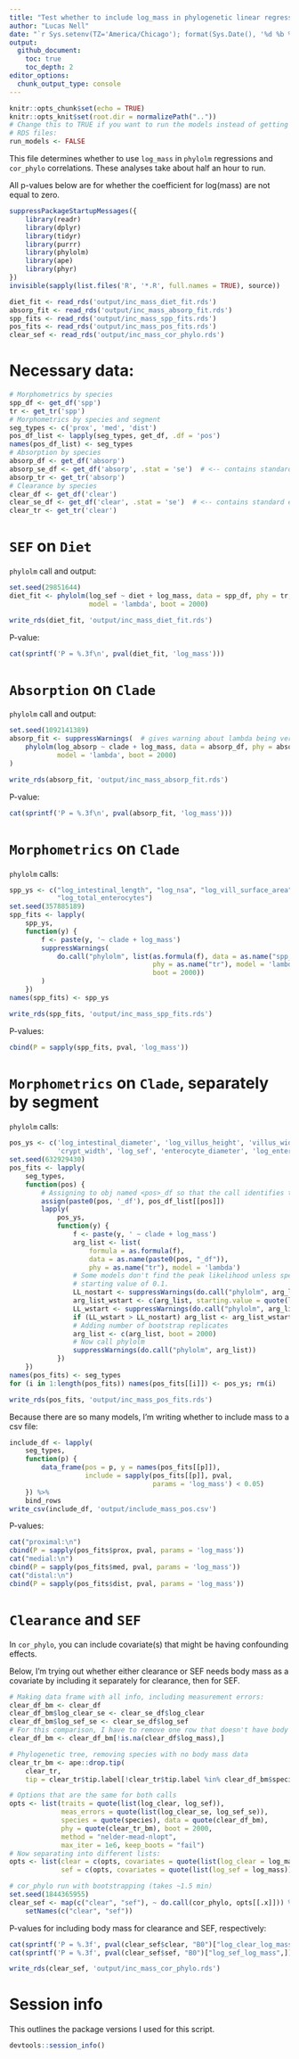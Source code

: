 ```yaml
---
title: "Test whether to include log_mass in phylogenetic linear regression"
author: "Lucas Nell"
date: "`r Sys.setenv(TZ='America/Chicago'); format(Sys.Date(), '%d %b %Y')`"
output:
  github_document:
    toc: true
    toc_depth: 2
editor_options: 
  chunk_output_type: console
---
```


```r
knitr::opts_chunk$set(echo = TRUE)
knitr::opts_knit$set(root.dir = normalizePath(".."))
# Change this to TRUE if you want to run the models instead of getting them from 
# RDS files:
run_models <- FALSE
```


This file determines whether to use `log_mass` in `phylolm` regressions and 
`cor_phylo` correlations.
These analyses take about half an hour to run.

All p-values below are for whether the coefficient for log(mass) are not equal to zero.


```r
suppressPackageStartupMessages({
    library(readr)
    library(dplyr)
    library(tidyr)
    library(purrr)
    library(phylolm)
    library(ape)
    library(phyr)
})
invisible(sapply(list.files('R', '*.R', full.names = TRUE), source))
```
```r
diet_fit <- read_rds('output/inc_mass_diet_fit.rds')
absorp_fit <- read_rds('output/inc_mass_absorp_fit.rds')
spp_fits <- read_rds('output/inc_mass_spp_fits.rds')
pos_fits <- read_rds('output/inc_mass_pos_fits.rds')
clear_sef <- read_rds('output/inc_mass_cor_phylo.rds')
```


# Necessary data:

```r
# Morphometrics by species
spp_df <- get_df('spp')
tr <- get_tr('spp')
# Morphometrics by species and segment
seg_types <- c('prox', 'med', 'dist')
pos_df_list <- lapply(seg_types, get_df, .df = 'pos')
names(pos_df_list) <- seg_types
# Absorption by species
absorp_df <- get_df('absorp')
absorp_se_df <- get_df('absorp', .stat = 'se')  # <-- contains standard errors
absorp_tr <- get_tr('absorp')
# Clearance by species
clear_df <- get_df('clear')
clear_se_df <- get_df('clear', .stat = 'se')  # <-- contains standard errors
clear_tr <- get_tr('clear')
```




# `SEF` on `Diet`

`phylolm` call and output:

```r
set.seed(29851644)
diet_fit <- phylolm(log_sef ~ diet + log_mass, data = spp_df, phy = tr,
                    model = 'lambda', boot = 2000)
```
```r
write_rds(diet_fit, 'output/inc_mass_diet_fit.rds')
```

P-value:

```r
cat(sprintf('P = %.3f\n', pval(diet_fit, 'log_mass')))
```


# `Absorption` on `Clade`


`phylolm` call and output:

```r
set.seed(1092141389)
absorp_fit <- suppressWarnings(  # gives warning about lambda being very low
    phylolm(log_absorp ~ clade + log_mass, data = absorp_df, phy = absorp_tr, 
            model = 'lambda', boot = 2000)
)
```
```r
write_rds(absorp_fit, 'output/inc_mass_absorp_fit.rds')
```

P-value:

```r
cat(sprintf('P = %.3f\n', pval(absorp_fit, 'log_mass')))
```



# `Morphometrics` on `Clade`

`phylolm` calls:

```r
spp_ys <- c("log_intestinal_length", "log_nsa", "log_vill_surface_area",
            "log_total_enterocytes")
set.seed(357885189)
spp_fits <- lapply(
    spp_ys,
    function(y) {
        f <- paste(y, '~ clade + log_mass')
        suppressWarnings(
            do.call("phylolm", list(as.formula(f), data = as.name("spp_df"),
                                    phy = as.name("tr"), model = 'lambda',
                                    boot = 2000))
        )
    })
names(spp_fits) <- spp_ys
```
```r
write_rds(spp_fits, 'output/inc_mass_spp_fits.rds')
```

P-values:

```r
cbind(P = sapply(spp_fits, pval, 'log_mass'))
```





# `Morphometrics` on `Clade`, separately by segment


`phylolm` calls:


```r
pos_ys <- c('log_intestinal_diameter', 'log_villus_height', 'villus_width', 
            'crypt_width', 'log_sef', 'enterocyte_diameter', 'log_enterocyte_density')
set.seed(632929430)
pos_fits <- lapply(
    seg_types,
    function(pos) {
        # Assigning to obj named <pos>_df so that the call identifies the position
        assign(paste0(pos, '_df'), pos_df_list[[pos]])
        lapply(
            pos_ys,
            function(y) {
                f <- paste(y, ' ~ clade + log_mass')
                arg_list <- list(
                    formula = as.formula(f),
                    data = as.name(paste0(pos, "_df")),
                    phy = as.name("tr"), model = 'lambda')
                # Some models don't find the peak likelihood unless specifying a
                # starting value of 0.1.
                LL_nostart <- suppressWarnings(do.call("phylolm", arg_list))$logLik
                arg_list_wstart <- c(arg_list, starting.value = quote(list(lambda = 0.1)))
                LL_wstart <- suppressWarnings(do.call("phylolm", arg_list_wstart))$logLik
                if (LL_wstart > LL_nostart) arg_list <- arg_list_wstart
                # Adding number of bootstrap replicates
                arg_list <- c(arg_list, boot = 2000)
                # Now call phylolm
                suppressWarnings(do.call("phylolm", arg_list))
            })
    })
names(pos_fits) <- seg_types
for (i in 1:length(pos_fits)) names(pos_fits[[i]]) <- pos_ys; rm(i)
```
```r
write_rds(pos_fits, 'output/inc_mass_pos_fits.rds')
```


Because there are so many models, I'm writing whether to include mass to a csv file:

```r
include_df <- lapply(
    seg_types, 
    function(p) {
        data_frame(pos = p, y = names(pos_fits[[p]]),
                   include = sapply(pos_fits[[p]], pval, 
                                    params = 'log_mass') < 0.05)
    }) %>% 
    bind_rows
write_csv(include_df, 'output/include_mass_pos.csv')
```




P-values:

```r
cat("proximal:\n")
cbind(P = sapply(pos_fits$prox, pval, params = 'log_mass'))
cat("medial:\n")
cbind(P = sapply(pos_fits$med, pval, params = 'log_mass'))
cat("distal:\n")
cbind(P = sapply(pos_fits$dist, pval, params = 'log_mass'))
```








# `Clearance` and `SEF`

In `cor_phylo`, you can include covariate(s) that might be having confounding effects.

Below, I'm trying out whether either clearance or SEF needs body mass as a covariate
by including it separately for clearance, then for SEF.



```r
# Making data frame with all info, including measurement errors:
clear_df_bm <- clear_df
clear_df_bm$log_clear_se <- clear_se_df$log_clear
clear_df_bm$log_sef_se <- clear_se_df$log_sef
# For this comparison, I have to remove one row that doesn't have body mass
clear_df_bm <- clear_df_bm[!is.na(clear_df$log_mass),]

# Phylogenetic tree, removing species with no body mass data
clear_tr_bm <- ape::drop.tip(
    clear_tr,
    tip = clear_tr$tip.label[!clear_tr$tip.label %in% clear_df_bm$species])

# Options that are the same for both calls
opts <- list(traits = quote(list(log_clear, log_sef)),
             meas_errors = quote(list(log_clear_se, log_sef_se)),
             species = quote(species), data = quote(clear_df_bm),
             phy = quote(clear_tr_bm), boot = 2000,
             method = "nelder-mead-nlopt",
             max_iter = 1e6, keep_boots = "fail")
# Now separating into different lists:
opts <- list(clear = c(opts, covariates = quote(list(log_clear = log_mass))),
             sef = c(opts, covariates = quote(list(log_sef = log_mass))))

# cor_phylo run with bootstrapping (takes ~1.5 min)
set.seed(1844365955)
clear_sef <- map(c("clear", "sef"), ~ do.call(cor_phylo, opts[[.x]])) %>% 
    setNames(c("clear", "sef"))
```


P-values for including body mass for clearance and SEF, respectively:

```r
cat(sprintf('P = %.3f', pval(clear_sef$clear, "B0")["log_clear_log_mass",]))
cat(sprintf('P = %.3f', pval(clear_sef$sef, "B0")["log_sef_log_mass",]))
```


```r
write_rds(clear_sef, 'output/inc_mass_cor_phylo.rds')
```



# Session info

This outlines the package versions I used for this script.

```r
devtools::session_info()
```
